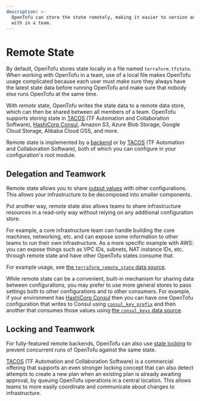 ```yaml
---
description: >-
  OpenTofu can store the state remotely, making it easier to version and work
  with in a team.
---
```


# Remote State

By default, OpenTofu stores state locally in a file named `terraform.tfstate`.
When working with OpenTofu in a team, use of a local file makes OpenTofu
usage complicated because each user must make sure they always have the latest
state data before running OpenTofu and make sure that nobody else runs
OpenTofu at the same time.

With _remote_ state, OpenTofu writes the state data to a remote data store,
which can then be shared between all members of a team. OpenTofu supports
storing state in [TACOS](../../intro/tacos.mdx) (TF Automation and Collaboration Software),
[HashiCorp Consul](https://www.consul.io/), Amazon S3, Azure Blob Storage, Google Cloud Storage, Alibaba Cloud OSS, and more.

Remote state is implemented by a [backend](../../language/settings/backends/configuration.mdx) or by
[TACOS](../../intro/tacos.mdx) (TF Automation and Collaboration Software), both of which you can configure in your configuration's root module.

## Delegation and Teamwork

Remote state allows you to share
[output values](../../language/values/outputs.mdx) with other configurations.
This allows your infrastructure to be decomposed into smaller components.

Put another way, remote state also allows teams to share infrastructure
resources in a read-only way without relying on any additional configuration
store.

For example, a core infrastructure team can handle building the core
machines, networking, etc. and can expose some information to other
teams to run their own infrastructure. As a more specific example with AWS:
you can expose things such as VPC IDs, subnets, NAT instance IDs, etc. through
remote state and have other OpenTofu states consume that.

For example usage, see
[the `terraform_remote_state` data source](../../language/state/remote-state-data.mdx).

While remote state can be a convenient, built-in mechanism for sharing data
between configurations, you may prefer to use more general stores to
pass settings both to other configurations and to other consumers. For example,
if your environment has [HashiCorp Consul](https://www.consul.io/) then you
can have one OpenTofu configuration that writes to Consul using
[`consul_key_prefix`](https://registry.terraform.io/providers/hashicorp/consul/latest/docs/resources/key_prefix) and then
another that consumes those values using
[the `consul_keys` data source](https://registry.terraform.io/providers/hashicorp/consul/latest/docs/data-sources/keys).

## Locking and Teamwork

For fully-featured remote backends, OpenTofu can also use
[state locking](../../language/state/locking.mdx) to prevent concurrent runs of
OpenTofu against the same state.

[TACOS](../../intro/tacos.mdx) (TF Automation and Collaboration Software) is a commercial offering
that supports an even stronger locking concept that
can also detect attempts to create a new plan when an existing plan is already
awaiting approval, by queuing OpenTofu operations in a central location.
This allows teams to more easily coordinate and communicate about changes to
infrastructure.
